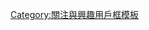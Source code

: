 {{Userbox
| border-c= #D8BFD8
| border-s= 1
| id-c = #DC143C
| id-s = 14
| id-fc = black
| info-c = #FFF0F5
| info-s = 8
| info-fc = black
| id = [[File:The Great Wave off Kanagawa.jpg|55px]]
| info = 這個用戶對'''[[日本藝術|日本藝術史]]'''有濃烈興趣。
| usercategory=對日本藝術史有興趣的維基人
}}<noinclude>
[[Category:關注與興趣用戶框模板]]
</noinclude>